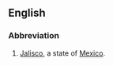 {{also|jal|Jal|jäl|-jál}}

==English==

===Abbreviation===
{{rfc-header|Abbreviation}}
{{head|en|abbreviation}}

# [[Jalisco]], a state of [[Mexico]].